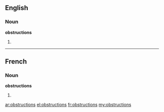 ==English==

===Noun===
'''obstructions'''

# {{plural of|obstruction}}

----

==French==

===Noun===
'''obstructions''' {{f}}

# {{plural of|obstruction|lang=fr}}

[[ar:obstructions]]
[[el:obstructions]]
[[fr:obstructions]]
[[my:obstructions]]